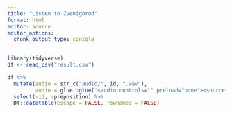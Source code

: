 ```yaml
---
title: "Listen to Zvenigorod"
format: html
editor: source
editor_options: 
  chunk_output_type: console
---
```


```r
library(tidyverse)
df <- read_csv("result.csv")

df %>% 
  mutate(audio = str_c("audio/", id, ".wav"),
         audio = glue::glue('<audio controls="" preload="none"><source src="{audio}" type="audio/ogg"></audio> ')) %>% 
  select(-id, -preposition) %>% 
  DT::datatable(escape = FALSE, rownames = FALSE)
```



